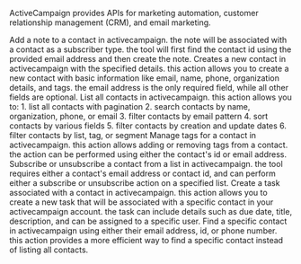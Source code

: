 ActiveCampaign provides APIs for marketing automation, customer
    relationship management (CRM), and email marketing.

<Accordion title="Add contact note">
Add a note to a contact in activecampaign. the note will be associated with a contact as a subscriber type. the tool will first find the contact id using the provided email address and then create the note.
</Accordion>

<Accordion title="Create contact">
Creates a new contact in activecampaign with the specified details. this action allows you to create a new contact with basic information like email, name, phone, organization details, and tags. the email address is the only required field, while all other fields are optional.
</Accordion>

<Accordion title="List all contacts">
List all contacts in activecampaign. this action allows you to: 1. list all contacts with pagination 2. search contacts by name, organization, phone, or email 3. filter contacts by email pattern 4. sort contacts by various fields 5. filter contacts by creation and update dates 6. filter contacts by list, tag, or segment
</Accordion>

<Accordion title="Manage contact tag">
Manage tags for a contact in activecampaign. this action allows adding or removing tags from a contact. the action can be performed using either the contact's id or email address.
</Accordion>

<Accordion title="Manage list subscription">
Subscribe or unsubscribe a contact from a list in activecampaign. the tool requires either a contact's email address or contact id, and can perform either a subscribe or unsubscribe action on a specified list.
</Accordion>

<Accordion title="Create contact task">
Create a task associated with a contact in activecampaign. this action allows you to create a new task that will be associated with a specific contact in your activecampaign account. the task can include details such as due date, title, description, and can be assigned to a specific user.
</Accordion>

<Accordion title="Find contact">
Find a specific contact in activecampaign using either their email address, id, or phone number. this action provides a more efficient way to find a specific contact instead of listing all contacts.
</Accordion>

